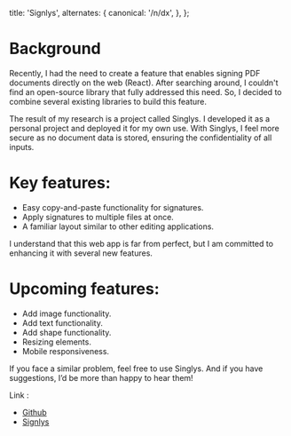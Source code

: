   title: 'Signlys',
  alternates: {
    canonical: '/n/dx',
  },
};

# Background

Recently, I had the need to create a feature that enables signing PDF documents directly on the web (React). After searching around, I couldn't find an open-source library that fully addressed this need. So, I decided to combine several existing libraries to build this feature.

The result of my research is a project called Singlys. I developed it as a personal project and deployed it for my own use. With Singlys, I feel more secure as no document data is stored, ensuring the confidentiality of all inputs.

# Key features:

- Easy copy-and-paste functionality for signatures.
- Apply signatures to multiple files at once.
- A familiar layout similar to other editing applications.

I understand that this web app is far from perfect, but I am committed to enhancing it with several new features.

# Upcoming features:

- Add image functionality.
- Add text functionality.
- Add shape functionality.
- Resizing elements.
- Mobile responsiveness.

If you face a similar problem, feel free to use Singlys. And if you have suggestions, I’d be more than happy to hear them!

Link :

- [Github](https://github.com/rifqiagniamubarok/signlys)
- [Signlys](https://signlys.vercel.app/)
